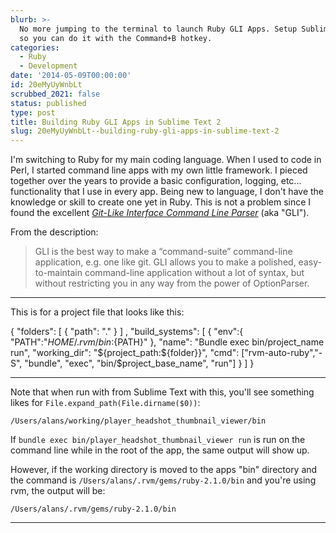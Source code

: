 ```yaml
---
blurb: >-
  No more jumping to the terminal to launch Ruby GLI Apps. Setup Sublime Text 2
  so you can do it with the Command+B hotkey.
categories:
  - Ruby
  - Development
date: '2014-05-09T00:00:00'
id: 20eMyUyWnbLt
scrubbed_2021: false
status: published
type: post
title: Building Ruby GLI Apps in Sublime Text 2
slug: 20eMyUyWnbLt--building-ruby-gli-apps-in-sublime-text-2
---
```


I'm switching to Ruby for my main coding language. When I used to code in Perl, I started command line apps with my own little framework. I pieced together over the years to provide a basic configuration, logging, etc... functionality that I use in every app. Being new to language, I don't have the knowledge or skill to create one yet in Ruby. This is not a problem since I found the excellent *[Git-Like Interface Command Line Parser][1]* (aka "GLI"). 

From the description:

> GLI is the best way to make a “command-suite” command-line application, e.g. one like git. GLI allows you to make a polished, easy-to-maintain command-line application without a lot of syntax, but without restricting you in any way from the power of OptionParser.

---

This is for a project file that looks like this:

  {
    "folders": [
      {
        "path": "."
      }
    ]
    ,
    "build_systems": [
      {
        "env":{
          "PATH":"${HOME}/.rvm/bin:${PATH}"
        },
        "name": "Bundle exec bin/project_name run",
        "working_dir": "${project_path:${folder}}",
        "cmd": ["rvm-auto-ruby","-S", "bundle", "exec", "bin/$project_base_name", "run"]
      }
    ]
  }


---


Note that when run with from Sublime Text with this, you'll see something likes for `File.expand_path(File.dirname($0))`:

    /Users/alans/working/player_headshot_thumbnail_viewer/bin

If `bundle exec bin/player_headshot_thumbnail_viewer run` is run on the command line while in the root of the app, the same output will show up. 

However, if the working directory is moved to the apps "bin" directory and the command is `/Users/alans/.rvm/gems/ruby-2.1.0/bin` and you're using rvm, the output will be:

    /Users/alans/.rvm/gems/ruby-2.1.0/bin

---



[1]: https://github.com/davetron5000/gli

<!-- 

{% photo /i/aws-20120714--0630-03.jpg caption:"Fifty down. Fifty or so more to go..."%} 

-->



<!--

{% highlight json %}

[
  {
    "caption": "Plugin Unit Tests",
    "command": "plugin_unit_test"
  } 
]

{% endhighlight %}

-->
